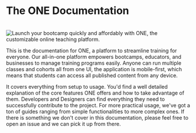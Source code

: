 # The ONE Documentation

<br />
<img
  alt="Launch your bootcamp quickly and affordably with ONE, the customizable online teaching platform."
  src="https://one.ie/classroomio-opengraph-image.png"
/>

This is the documentation for ONE, a platform to streamline training for everyone. Our all-in-one platform empowers bootcamps, educators, and businesses to manage training programs easily. Anyone can run multiple classes and cohorts all from one UI, the application is mobile-first, which means that students can access all published content from any device.

It covers everything from setup to usage. You'd find a well detailed explanation of the core features ONE offers and how to take advantage of them. Developers and Designers can find everything they need to successfully contribute to the project. For more practical usage, we've got a ton of guides ranging from simple functionalities to more complex ones. If there is something we don't cover in this documentation, please feel free to open an issue and we can pick it up from there.
